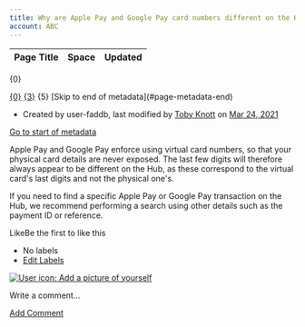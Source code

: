 ```yaml
---
title: Why are Apple Pay and Google Pay card numbers different on the Hub?
account: ABC
---
```


<table class="aui"> <thead> <tr class="header"> <th class="search-result-title">Page Title</th> <th class="search-result-space">Space</th> <th class="search-result-date">Updated</th> </tr> </thead> </table> <p class="search-result-count">{0}</p> <tr class="search-result"> <td class="search-result-title"><a href="{1}" class="content-type-{2}"><span>{0}</span></a></td> <td class="search-result-space"><a class="space" href="/display/{4}/" title="{3}">{3}</a></td> <td class="search-result-date"><span class="date" title="{6}">{5}</span></td> </tr> [Skip to end of metadata](#page-metadata-end)

*   Created by user-faddb, last modified by [Toby Knott](    /display/~toby.knott
    ) on [Mar 24, 2021](/pages/diffpagesbyversion.action?pageId=2785285&selectedPageVersions=1&selectedPageVersions=2 "Show changes")

[Go to start of metadata](#page-metadata-start)

Apple Pay and Google Pay enforce using virtual card numbers, so that your physical card details are never exposed. The last few digits will therefore always appear to be different on the Hub, as these correspond to the virtual card's last digits and not the physical one's.

If you need to find a specific Apple Pay or Google Pay transaction on the Hub, we recommend performing a search using other details such as the payment ID or reference.

LikeBe the first to like this

*   No labels
*   [Edit Labels](# "Edit Labels (Type 'l')")

[![User icon: Add a picture of yourself](/s/en_GB/7901/abf7b35644d5a5d1d7e4b0969a83e8eb2b569fb5/_/images/icons/profilepics/add_profile_pic.svg)](/users/profile/editmyprofilepicture.action)

Write a comment…

[Add Comment](/pages/viewpage.action?pageId=2785285&showComments=true&showCommentArea=true#addcomment)